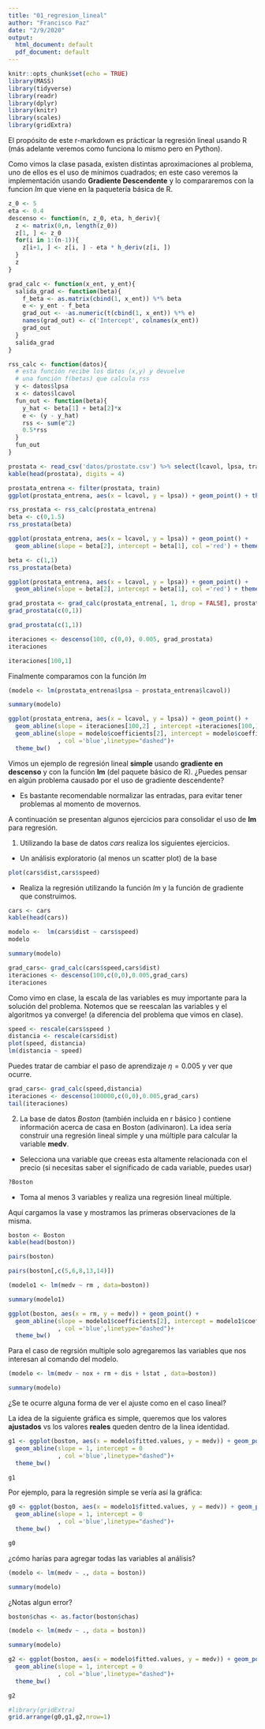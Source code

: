 ```yaml
---
title: "01_regresion_lineal"
author: "Francisco Paz"
date: "2/9/2020"
output:
  html_document: default
  pdf_document: default
---
```


```r
knitr::opts_chunk$set(echo = TRUE)
library(MASS)
library(tidyverse)
library(readr)
library(dplyr)
library(knitr)
library(scales)
library(gridExtra)
```

El propósito de este r-markdown es prácticar la regresión lineal usando R (más adelante veremos como funciona lo mismo pero en Python). 

Como vimos la clase pasada, existen distintas aproximaciones al problema, uno de ellos es el uso de mínimos cuadrados; en este caso veremos la implementación usando **Gradiente Descendente** y lo compararemos con la funcion _lm_ que viene en la paquetería básica de R.
```r
z_0 <- 5
eta <- 0.4
descenso <- function(n, z_0, eta, h_deriv){
  z <- matrix(0,n, length(z_0))
  z[1, ] <- z_0
  for(i in 1:(n-1)){
    z[i+1, ] <- z[i, ] - eta * h_deriv(z[i, ])
  }
  z
}
```


```r

grad_calc <- function(x_ent, y_ent){
  salida_grad <- function(beta){
    f_beta <- as.matrix(cbind(1, x_ent)) %*% beta
    e <- y_ent - f_beta
    grad_out <- -as.numeric(t(cbind(1, x_ent)) %*% e)
    names(grad_out) <- c('Intercept', colnames(x_ent))
    grad_out
  }
  salida_grad
}
```

```r
rss_calc <- function(datos){
  # esta función recibe los datos (x,y) y devuelve
  # una función f(betas) que calcula rss
  y <- datos$lpsa
  x <- datos$lcavol
  fun_out <- function(beta){
    y_hat <- beta[1] + beta[2]*x
    e <- (y - y_hat)
    rss <- sum(e^2)
    0.5*rss
  }
  fun_out
}
```

```r
prostata <- read_csv('datos/prostate.csv') %>% select(lcavol, lpsa, train)
kable(head(prostata), digits = 4)
```


```r
prostata_entrena <- filter(prostata, train)
ggplot(prostata_entrena, aes(x = lcavol, y = lpsa)) + geom_point() + theme_bw()
```

```r
rss_prostata <- rss_calc(prostata_entrena)
beta <- c(0,1.5)
rss_prostata(beta)
```

```r
ggplot(prostata_entrena, aes(x = lcavol, y = lpsa)) + geom_point() +
  geom_abline(slope = beta[2], intercept = beta[1], col ='red') + theme_bw()
```


```r
beta <- c(1,1)
rss_prostata(beta)
```

```r
ggplot(prostata_entrena, aes(x = lcavol, y = lpsa)) + geom_point() +
  geom_abline(slope = beta[2], intercept = beta[1], col ='red') + theme_bw()
``` 

```r
grad_prostata <- grad_calc(prostata_entrena[, 1, drop = FALSE], prostata_entrena$lpsa)
grad_prostata(c(0,1))
```

```r
grad_prostata(c(1,1))
```

```r
iteraciones <- descenso(100, c(0,0), 0.005, grad_prostata)
iteraciones
```

```r
iteraciones[100,1]
``` 


 
Finalmente comparamos con la función _lm_ 

```r
(modelo <- lm(prostata_entrena$lpsa ~ prostata_entrena$lcavol))
```

```r
summary(modelo)
```

```r
ggplot(prostata_entrena, aes(x = lcavol, y = lpsa)) + geom_point() +
  geom_abline(slope = iteraciones[100,2] , intercept =iteraciones[100,1], col ='red') +
  geom_abline(slope = modelo$coefficients[2], intercept = modelo$coefficients[1]
              , col ='blue',linetype="dashed")+ 
  theme_bw()
```
Vimos un ejemplo de regresión lineal **simple** usando **gradiente en descenso** y con la función **lm** (del paquete básico de R). ¿Puedes pensar en algún problema causado por el uso de gradiente descendente?

+ Es bastante recomendable normalizar las entradas, para evitar tener problemas al momento de movernos.

A continuación se presentan algunos ejercicios para consolidar el uso de **lm** para regresión.


1. Utilizando la base de datos _cars_ realiza los siguientes ejercicios.
  + Un análisis exploratorio (al menos un scatter plot) de la base
  
```r
plot(cars$dist,cars$speed)
```
  
  + Realiza la regresión utilizando la función _lm_ y la función de gradiente que construimos.
```r
cars <- cars
kable(head(cars))
```

```r
modelo <-  lm(cars$dist ~ cars$speed)
modelo
```

```r
summary(modelo)
```

```r
grad_cars<- grad_calc(cars$speed,cars$dist)
iteraciones <- descenso(100,c(0,0),0.005,grad_cars)
iteraciones
```

Como vimo en clase, la escala de las variables es muy importante para la solución del problema. Notemos que se reescalan las variables y el algoritmos ya converge! (a diferencia del problema que vimos en clase).

```r
speed <- rescale(cars$speed )
distancia <- rescale(cars$dist)
plot(speed, distancia)
lm(distancia ~ speed)
```

Puedes tratar de cambiar el paso de aprendizaje  $\eta = 0.005$ y ver que ocurre.

```r
grad_cars<- grad_calc(speed,distancia)
iteraciones <- descenso(100000,c(0,0),0.005,grad_cars)
tail(iteraciones)
```
2. La base de datos _Boston_ (también incluida en r básico ) contiene información acerca de casa en Boston (adivinaron). La idea sería construir una regresión lineal simple y una múltiple para calcular la variable __medv__.

  + Selecciona una variable que creeas esta altamente relacionada con el precio (si necesitas saber el significado de cada variable, puedes usar)
```r
?Boston  
```

  + Toma al menos 3 variables y realiza una regresión lineal múltiple.


Aquí cargamos la vase y mostramos las primeras observaciones de la misma. 

```r
boston <- Boston
kable(head(boston))
````


```r
pairs(boston)
```

```r
pairs(boston[,c(5,6,8,13,14)])
```

```r
(modelo1 <- lm(medv ~ rm , data=boston))
```

```r
summary(modelo1)
```

```r
ggplot(boston, aes(x = rm, y = medv)) + geom_point() +
  geom_abline(slope = modelo1$coefficients[2], intercept = modelo1$coefficients[1]
              , col ='blue',linetype="dashed")+ 
  theme_bw()
```

Para el caso de regrsión multiple solo agregaremos las variables que nos interesan al comando del modelo. 

```r
(modelo <- lm(medv ~ nox + rm + dis + lstat , data=boston))
```

```r
summary(modelo)
```


¿Se te ocurre alguna forma de ver el ajuste como en el caso lineal?

La idea de la siguiente gráfica es simple, queremos que los valores **ajustados** vs los valores **reales** queden dentro de la linea identidad. 

```r
g1 <- ggplot(boston, aes(x = modelo$fitted.values, y = medv)) + geom_point() +
  geom_abline(slope = 1, intercept = 0
              , col ='blue',linetype="dashed")+ 
  theme_bw()

g1
```

Por ejemplo, para la regresión simple se vería así la gráfica:

```r
g0 <- ggplot(boston, aes(x = modelo1$fitted.values, y = medv)) + geom_point() +
  geom_abline(slope = 1, intercept = 0
              , col ='blue',linetype="dashed")+ 
  theme_bw()

g0
```


¿cómo harías para agregar todas las variables al análisis?

```r
(modelo <- lm(medv ~ ., data = boston))
```

```r
summary(modelo)
```

¿Notas algun error?

```r
boston$chas <- as.factor(boston$chas)
```


```r
(modelo <- lm(medv ~ ., data = boston))
```

```r
summary(modelo)
```


```r
g2 <- ggplot(boston, aes(x = modelo$fitted.values, y = medv)) + geom_point() +
  geom_abline(slope = 1, intercept = 0
              , col ='blue',linetype="dashed")+ 
  theme_bw()

g2
```

```r
#library(gridExtra)
grid.arrange(g0,g1,g2,nrow=1)
```





